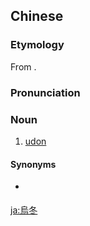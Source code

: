 {{also|乌冬}}
==Chinese==
{{zh-forms|s=乌冬}}

===Etymology===
From {{etyl|ja|zh}} {{ja-r|饂飩|うどん}}.

===Pronunciation===
{{zh-pron
|m=wūdōng
|c=wu1 dung1
|cat=n
}}

===Noun===
{{zh-noun}}

# {{lb|zh|Mainland China|Hong Kong}} [[udon]]

====Synonyms====
* {{qualifier|chiefly Taiwan}} {{zh-l|烏龍麵}}

[[ja:烏冬]]